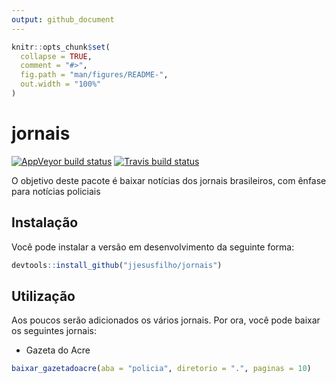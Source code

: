 ```yaml
---
output: github_document
---
```


<!-- README.md is generated from README.Rmd. Please edit that file -->

```r
knitr::opts_chunk$set(
  collapse = TRUE,
  comment = "#>",
  fig.path = "man/figures/README-",
  out.width = "100%"
)
```
# jornais

<!-- badges: start -->
[![AppVeyor build status](https://ci.appveyor.com/api/projects/status/github/jjesusfilho/jornais?branch=master&svg=true)](https://ci.appveyor.com/project/jjesusfilho/jornais)
[![Travis build status](https://travis-ci.org/jjesusfilho/jornais.svg?branch=master)](https://travis-ci.org/jjesusfilho/jornais)
<!-- badges: end -->


O objetivo deste pacote é baixar notícias dos jornais brasileiros,
com ênfase para notícias policiais

## Instalação

Você pode instalar a versão em desenvolvimento da seguinte forma:

``` r
devtools::install_github("jjesusfilho/jornais")
```

## Utilização

Aos poucos serão adicionados os vários jornais. Por ora, você pode baixar os seguintes jornais:

- Gazeta do Acre

```r
baixar_gazetadoacre(aba = "policia", diretorio = ".", paginas = 10)
```



